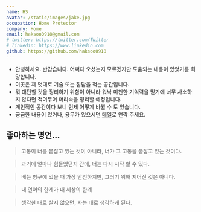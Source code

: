 ```yaml
---
name: HS
avatar: /static/images/jake.jpg
occupation: Home Protector
company: Home
email: haksoo0918@gmail.com
# twitter: https://twitter.com/Twitter
# linkedin: https://www.linkedin.com
github: https://github.com/haksoo0918
---
```


- 안녕하세요. 반갑습니다. 어쩌다 오셨는지 모르겠지만 도움되는 내용이 있었기를 희망합니다.
- 이곳은 제 멋대로 기술 또는 잡담을 적는 공간입니다.
- 뭐 대단할 것을 정리하기 위함이 아니라 워낙 미천한 기억력을 믿기에 너무 사소하지 않다면 적어두어 머리속을 정리할 예정입니다.
- 개인적인 공간이다 보니 언제 어떻게 바뀔 수 도 있습니다.
- 궁금한 내용이 있거나, 용무가 있으시면 [메일](mailto:haksoo0918@gmail.com)로 연락 주세요.

## 좋아하는 명언...

> 고통이 너를 붙잡고 있는 것이 아니라, 너가 그 고통을 붙잡고 있는 것이다.

> 과거에 얼마나 힘들었던지 간에, 너는 다시 시작 할 수 있다.

> 배는 항구에 있을 때 가장 안전하지만, 그러기 위해 지어진 것은 아니다.

> 내 언어의 한계가 내 세상의 한계

> 생각한 대로 살지 않으면, 사는 대로 생각하게 된다.

